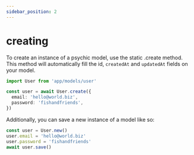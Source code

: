 ```yaml
---
sidebar_position: 2
---
```



# creating

To create an instance of a psychic model, use the static .create method. This method will automatically fill the id, `createdAt` and `updatedAt` fields on your model.

```ts
import User from 'app/models/user'

const user = await User.create({
  email: 'hello@world.biz',
  password: 'fishandfriends',
})
```

Additionally, you can save a new instance of a model like so:

```ts
const user = User.new()
user.email = 'hello@world.biz'
user.password = 'fishandfriends'
await user.save()
```
